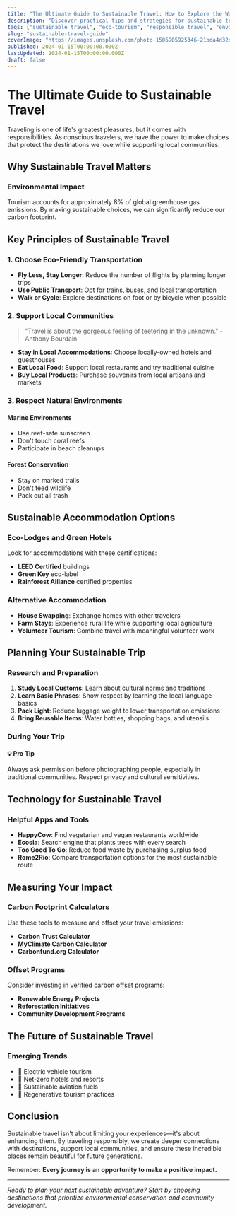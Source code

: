 ```yaml
---
title: "The Ultimate Guide to Sustainable Travel: How to Explore the World Responsibly"
description: "Discover practical tips and strategies for sustainable travel that minimize your environmental impact while maximizing your cultural experiences."
tags: ["sustainable travel", "eco-tourism", "responsible travel", "environmental impact"]
slug: "sustainable-travel-guide"
coverImage: "https://images.unsplash.com/photo-1506905925346-21bda4d32df4?w=1200&h=600&fit=crop"
published: 2024-01-15T00:00:00.000Z
lastUpdated: 2024-01-15T00:00:00.000Z
draft: false
---
```


# The Ultimate Guide to Sustainable Travel

Traveling is one of life's greatest pleasures, but it comes with responsibilities. As conscious travelers, we have the power to make choices that protect the destinations we love while supporting local communities.

## Why Sustainable Travel Matters

<div class="bg-green-50 p-6 rounded-lg border-l-4 border-green-500 my-6">
  <h3 class="text-green-800 font-semibold mb-2">Environmental Impact</h3>
  <p class="text-green-700">Tourism accounts for approximately 8% of global greenhouse gas emissions. By making sustainable choices, we can significantly reduce our carbon footprint.</p>
</div>

## Key Principles of Sustainable Travel

### 1. Choose Eco-Friendly Transportation

- **Fly Less, Stay Longer**: Reduce the number of flights by planning longer trips
- **Use Public Transport**: Opt for trains, buses, and local transportation
- **Walk or Cycle**: Explore destinations on foot or by bicycle when possible

### 2. Support Local Communities

<blockquote class="border-l-4 border-blue-500 pl-4 italic text-gray-600 my-4">
"Travel is about the gorgeous feeling of teetering in the unknown." - Anthony Bourdain
</blockquote>

- **Stay in Local Accommodations**: Choose locally-owned hotels and guesthouses
- **Eat Local Food**: Support local restaurants and try traditional cuisine
- **Buy Local Products**: Purchase souvenirs from local artisans and markets

### 3. Respect Natural Environments

<div class="grid md:grid-cols-2 gap-4 my-6">
  <div class="bg-blue-50 p-4 rounded-lg">
    <h4 class="font-semibold text-blue-800 mb-2">Marine Environments</h4>
    <ul class="text-blue-700 space-y-1">
      <li>Use reef-safe sunscreen</li>
      <li>Don't touch coral reefs</li>
      <li>Participate in beach cleanups</li>
    </ul>
  </div>
  <div class="bg-green-50 p-4 rounded-lg">
    <h4 class="font-semibold text-green-800 mb-2">Forest Conservation</h4>
    <ul class="text-green-700 space-y-1">
      <li>Stay on marked trails</li>
      <li>Don't feed wildlife</li>
      <li>Pack out all trash</li>
    </ul>
  </div>
</div>

## Sustainable Accommodation Options

### Eco-Lodges and Green Hotels

Look for accommodations with these certifications:
- **LEED Certified** buildings
- **Green Key** eco-label
- **Rainforest Alliance** certified properties

### Alternative Accommodation

- **House Swapping**: Exchange homes with other travelers
- **Farm Stays**: Experience rural life while supporting local agriculture
- **Volunteer Tourism**: Combine travel with meaningful volunteer work

## Planning Your Sustainable Trip

### Research and Preparation

1. **Study Local Customs**: Learn about cultural norms and traditions
2. **Learn Basic Phrases**: Show respect by learning the local language basics
3. **Pack Light**: Reduce luggage weight to lower transportation emissions
4. **Bring Reusable Items**: Water bottles, shopping bags, and utensils

### During Your Trip

<div class="bg-yellow-50 p-4 rounded-lg border border-yellow-200 my-4">
  <h4 class="text-yellow-800 font-semibold mb-2">💡 Pro Tip</h4>
  <p class="text-yellow-700">Always ask permission before photographing people, especially in traditional communities. Respect privacy and cultural sensitivities.</p>
</div>

## Technology for Sustainable Travel

### Helpful Apps and Tools

- **HappyCow**: Find vegetarian and vegan restaurants worldwide
- **Ecosia**: Search engine that plants trees with every search
- **Too Good To Go**: Reduce food waste by purchasing surplus food
- **Rome2Rio**: Compare transportation options for the most sustainable route

## Measuring Your Impact

### Carbon Footprint Calculators

Use these tools to measure and offset your travel emissions:
- **Carbon Trust Calculator**
- **MyClimate Carbon Calculator**
- **Carbonfund.org Calculator**

### Offset Programs

Consider investing in verified carbon offset programs:
- **Renewable Energy Projects**
- **Reforestation Initiatives**
- **Community Development Programs**

## The Future of Sustainable Travel

<div class="bg-gradient-to-r from-blue-50 to-green-50 p-6 rounded-lg my-6">
  <h3 class="text-gray-800 font-semibold mb-3">Emerging Trends</h3>
  <ul class="text-gray-700 space-y-2">
    <li>🔋 Electric vehicle tourism</li>
    <li>🏨 Net-zero hotels and resorts</li>
    <li>🛫 Sustainable aviation fuels</li>
    <li>🌱 Regenerative tourism practices</li>
  </ul>
</div>

## Conclusion

Sustainable travel isn't about limiting your experiences—it's about enhancing them. By traveling responsibly, we create deeper connections with destinations, support local communities, and ensure these incredible places remain beautiful for future generations.

Remember: **Every journey is an opportunity to make a positive impact.**

---

*Ready to plan your next sustainable adventure? Start by choosing destinations that prioritize environmental conservation and community development.*